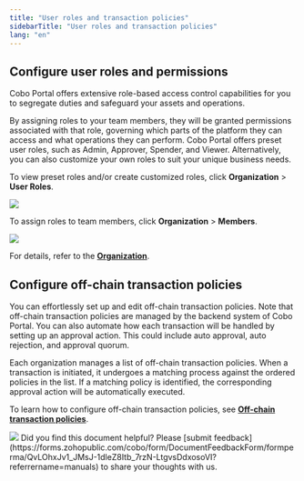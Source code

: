 ```yaml
---
title: "User roles and transaction policies"
sidebarTitle: "User roles and transaction policies"
lang: "en"
---
```


## Configure user roles and permissions

Cobo Portal offers extensive role-based access control capabilities for you to segregate duties and safeguard your assets and operations.

By assigning roles to your team members, they will be granted permissions associated with that role, governing which parts of the platform they can access and what operations they can perform. Cobo Portal offers preset user roles, such as Admin, Approver, Spender, and Viewer. Alternatively, you can also customize your own roles to suit your unique business needs.

To view preset roles and/or create customized roles, click **Organization** > **User Roles**.

<img src="/en/images/mpc-wallet/user-roles.png" className="screenshot_nav_bar"/>

To assign roles to team members, click **Organization** > **Members**.

<img src="/en/images/mpc-wallet/member.png" className="screenshot_nav_bar"/>

For details, refer to the [**Organization**](/en/portal/organization/introduction).


## Configure off-chain transaction policies

You can effortlessly set up and edit off-chain transaction policies. Note that off-chain transaction policies are managed by the backend system of Cobo Portal. You can also automate how each transaction will be handled by setting up an approval action. This could include auto approval, auto rejection, and approval quorum.

Each organization manages a list of off-chain transaction policies. When a transaction is initiated, it undergoes a matching process against the ordered policies in the list. If a matching policy is identified, the corresponding approval action will be automatically executed.


To learn how to configure off-chain transaction policies, see [**Off-chain transaction policies**](/en/portal/risk-controls/off-chain-tx-set-transfer).

<img src="/en/images/mpc-wallet/transaction-policies.png" className="screenshot_nav_bar"/>
<Tip>Did you find this document helpful? Please [submit feedback](https://forms.zohopublic.com/cobo/form/DocumentFeedbackForm/formperma/QvLOhxJv1_JMsJ-1dleZ8Itb_7rzN-LtgvsDdxosoVI?referrername=manuals) to share your thoughts with us.</Tip>